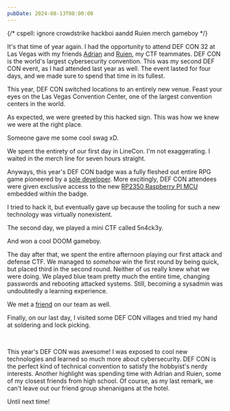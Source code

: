 ```yaml
---
pubDate: 2024-08-13T08:00:00
---
```

{/* cspell: ignore crowdstrike hackboi aandd Ruien merch gameboy */}


It's that time of year again. I had the opportunity to attend DEF CON 32 at Las Vegas with my friends [Adrian](https://bithole.dev) and [Ruien](https://rluo.dev), my CTF teammates. DEF CON is the world's largest cybersecurity convention. This was my second DEF CON event, as I had attended last year as well. The event lasted for four days, and we made sure to spend that time in its fullest.

<ContentImage src={plane} alt="The plane flight to Las Vegas" height="500" />

This year, DEF CON switched locations to an entirely new venue. Feast your eyes on the Las Vegas Convention Center, one of the largest convention centers in the world.

<ContentImage src={venue} alt="The Las Vegas Convention Center" desc="This photo was taken at 0.5x zoom" />

As expected, we were greeted by this hacked sign. This was how we knew we were at the right place.

<ContentImage src={sign} alt="A hacked sign at DEF CON" />

Someone gave me some cool swag xD.

<ContentImage src={crowdstrike} alt="A Crowdstrike sticker" height="500" />

We spent the entirety of our first day in LineCon. I'm not exaggerating. I waited in the merch line for seven hours straight.

<ContentVideo src={balls} />

Anyways, this year's DEF CON badge was a fully fleshed out entire RPG game pioneered by a [sole developer](https://dmitry.gr/). More excitingly, DEF CON attendees were given exclusive access to the new [RP2350 Raspberry PI MCU](https://www.raspberrypi.com/products/rp2350/) embedded within the badge.

<ContentImage src={badge} alt="The DEF CON badge" height="500" desc="The chip is the small black square at the bottom center" />

I tried to hack it, but eventually gave up because the tooling for such a new technology was virtually nonexistent.

<ContentImage src={hack} alt="Attempting to hack the DEF CON badge" height="500" />

The second day, we played a mini CTF called 5n4ck3y.

<ContentImage src={vending} alt="The 5n4ck3y vending machine" height="500" desc="You don't get to say every day that you managed to brick a vending machine" />

And won a cool DOOM gameboy.

<ContentImage src={hackboi} alt="The DOOM gameboy" height="500" />

The day after that, we spent the entire afternoon playing our first attack and defense CTF. We managed to *somehow* win the first round by being quick, but placed third in the second round. Neither of us really knew what we were doing. We played blue team pretty much the entire time, changing passwords and rebooting attacked systems. Still, becoming a sysadmin was undoubtedly a learning experience.

We met a [friend](https://danielchateau.com/) on our team as well.

<ContentImage src={aandd} alt="The A&D CTF" height="500" />

Finally, on our last day, I visited some DEF CON villages and tried my hand at soldering and lock picking.

<ContentImage src={soldering} alt="soldering" height="500" />

<br />

<ContentImage src={lock} alt="lock" height="500" />

This year's DEF CON was awesome! I was exposed to cool new technologies and learned so much more about cybersecurity. DEF CON is the perfect kind of technical convention to satisfy the hobbyist's nerdy interests. Another highlight was spending time with Adrian and Ruien, some of my closest friends from high school. Of course, as my last remark, we can't leave out our friend group shenanigans at the hotel.

<ContentVideo src={sandstorm} />

Until next time!
